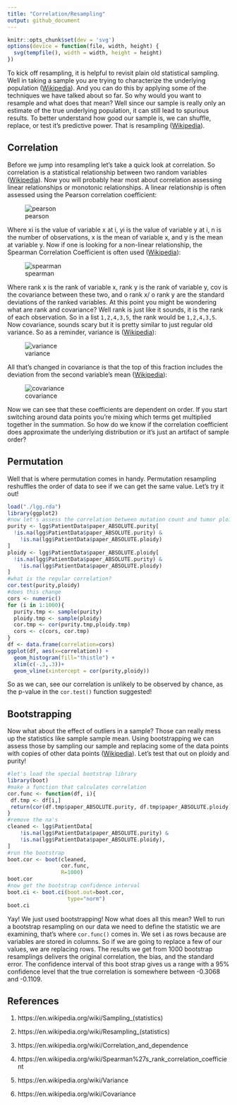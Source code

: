 ---
title: "Correlation/Resampling"
output: github_document
---

```{r setup, include=FALSE}
knitr::opts_chunk$set(dev = 'svg')
options(device = function(file, width, height) {
  svg(tempfile(), width = width, height = height)
})
```

To kick off resampling, it is helpful to revisit plain old statistical sampling. Well in taking a sample you are trying to characterize the underlying population ([Wikipedia][1]). And you can do this by applying some of the techniques we have talked about so far. So why would you want to resample and what does that mean? Well since our sample is really only an estimate of the true underlying population, it can still lead to spurious results. To better understand how good our sample is, we can shuffle, replace, or test it's predictive power. That is resampling ([Wikipedia][2]).

## Correlation

Before we jump into resampling let's take a quick look at correlation. So correlation is a statistical relationship between two random variables ([Wikipedia][3]). Now you will probably hear most about correlation assessing linear relationships or monotonic relationships. A linear relationship is often assessed using the Pearson correlation coefficient:

![pearson](images/pearson.PNG)

Where xi is the value of variable x at i, yi is the value of variable y at i, n is the number of observations, x is the mean of variable x, and y is the mean at variable y. Now if one is looking for a non-linear relationship, the Spearman Correlation Coefficient is often used ([Wikipedia][4]):

![spearman](images/spearman.PNG)

Where rank x is the rank of variable x, rank y is the rank of variable y, cov is the covariance between these two, and o rank x/ o rank y are the standard deviations of the ranked variables. At this point you might be wondering what are rank and covariance? Well rank is just like it sounds, it is the rank of each observation. So in a list ```1,2,4,3,5```, the rank would be ```1,2,4,3,5```. Now covariance, sounds scary but it is pretty similar to just regular old variance. So as a reminder, variance is ([Wikipedia][5]):

![variance](images/variance.PNG)

All that's changed in covariance is that the top of this fraction includes the deviation from the second variable's mean ([Wikipedia][6]):

![covariance](images/covariance.PNG)

Now we can see that these coefficients are dependent on order. If you start switching around data points you're mixing which terms get multiplied together in the summation. So how do we know if the correlation coefficient does approximate the underlying distribution or it's just an artifact of sample order?

## Permutation

Well that is where permutation comes in handy. Permutation resampling reshuffles the order of data to see if we can get the same value. Let's try it out!

```{r perm, warning=FALSE,message=FALSE}
load("./lgg.rda")
library(ggplot2)
#now let's assess the correlation between mutation count and tumor ploidy
purity <- lgg$PatientData$paper_ABSOLUTE.purity[
  !is.na(lgg$PatientData$paper_ABSOLUTE.purity) &
    !is.na(lgg$PatientData$paper_ABSOLUTE.ploidy)
]
ploidy <- lgg$PatientData$paper_ABSOLUTE.ploidy[
  !is.na(lgg$PatientData$paper_ABSOLUTE.purity) &
    !is.na(lgg$PatientData$paper_ABSOLUTE.ploidy)
]
#what is the regular correlation?
cor.test(purity,ploidy)
#does this change
cors <- numeric()
for (i in 1:1000){
  purity.tmp <- sample(purity)
  ploidy.tmp <- sample(ploidy)
  cor.tmp <- cor(purity.tmp,ploidy.tmp)
  cors <- c(cors, cor.tmp)
}
df <- data.frame(correlation=cors)
ggplot(df, aes(x=correlation)) + 
  geom_histogram(fill="thistle") +
  xlim(c(-.3,.3))+
  geom_vline(xintercept = cor(purity,ploidy))
```

So as we can, see our correlation is unlikely to be observed by chance, as the p-value in the ```cor.test()``` function suggested!


## Bootstrapping

Now what about the effect of outliers in a sample? Those can really mess up the statistics like sample sample mean. Using bootstrapping we can assess those by sampling our sample and replacing some of the data points with copies of other data points ([Wikipedia][2]). Let's test that out on ploidy and purity!

```{r boot, message=FALSE,warning=FALSE}
#let's load the special bootstrap library
library(boot)
#make a function that calculates correlation
cor.func <- function(df, i){
 df.tmp <- df[i,] 
 return(cor(df.tmp$paper_ABSOLUTE.purity, df.tmp$paper_ABSOLUTE.ploidy))
}
#remove the na's
cleaned <- lgg$PatientData[
    !is.na(lgg$PatientData$paper_ABSOLUTE.purity) &
    !is.na(lgg$PatientData$paper_ABSOLUTE.ploidy),
]
#run the bootstrap
boot.cor <- boot(cleaned,
                 cor.func,
                 R=1000)
boot.cor
#now get the bootstrap confidence interval
boot.ci <- boot.ci(boot.out=boot.cor,
                   type="norm")
boot.ci
```

Yay! We just used bootstrapping! Now what does all this mean? Well to run a bootstrap resampling on our data we need to define the statistic we are examining, that's where ```cor.func()``` comes in. We set i as rows because are variables are stored in columns. So if we are going to replace a few of our values, we are replacing rows. The results we get from 1000 bootstrap resamplings delivers the original correlation, the bias, and the standard error. The confidence interval of this boot strap gives us a range with a 95% confidence level that the true correlation is somewhere between -0.3068 and -0.1109. 

## References

1. https://en.wikipedia.org/wiki/Sampling_(statistics)

2. https://en.wikipedia.org/wiki/Resampling_(statistics)

3. https://en.wikipedia.org/wiki/Correlation_and_dependence

4. https://en.wikipedia.org/wiki/Spearman%27s_rank_correlation_coefficient

5. https://en.wikipedia.org/wiki/Variance

6. https://en.wikipedia.org/wiki/Covariance

[1]: https://en.wikipedia.org/wiki/Sampling_(statistics)

[2]: https://en.wikipedia.org/wiki/Resampling_(statistics)

[3]: https://en.wikipedia.org/wiki/Correlation_and_dependence

[4]: https://en.wikipedia.org/wiki/Spearman%27s_rank_correlation_coefficient

[5]: https://en.wikipedia.org/wiki/Variance

[6]: https://en.wikipedia.org/wiki/Covariance

[pearson]: images/pearson.PNG

[spearman]: images/spearman.PNG

[variance]: images/variance.PNG

[covariance]: images/covariance.PNG